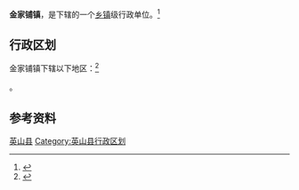 {{中国乡级行政区|42/11/24/103/000}}

'''金家铺镇'''，是{{PRC admin/fullname|42/11/24/103/000|3}}下辖的一个[[乡镇|乡镇]]级行政单位。<ref>{{PRC admin/ref sgc|{{PRC admin/parent|42/11/24/103/000}}}}</ref>

== 行政区划 ==

金家铺镇下辖以下地区：<ref>{{PRC admin/ref sgc|42/11/24/103/000}}</ref>

{{PRC admin/children|42/11/24/103/000}}。

== 参考资料 ==

{{reflist}}

{{湖北省黄冈市英山县行政区划}}
{{湖北行政区划小作品}}
[[Category:黄冈建制镇|英山县]]
[[Category:英山县行政区划|Category:英山县行政区划]]